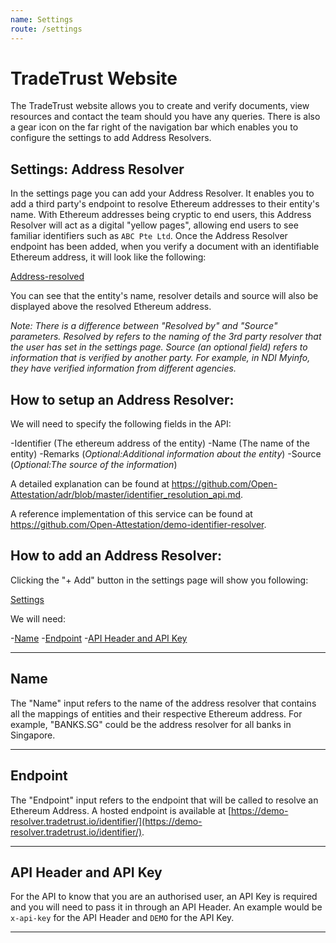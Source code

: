```yaml
---
name: Settings
route: /settings
---
```


# TradeTrust Website

The TradeTrust website allows you to create and verify documents, view resources and contact the team should
you have any queries. There is also a gear icon on the far right of the navigation bar which enables you to configure the 
settings to add Address Resolvers.

## Settings: Address Resolver

In the settings page you can add your Address Resolver. It enables you to add a third party's endpoint to resolve 
Ethereum addresses to their entity's name. With Ethereum addresses being cryptic to end users, this Address Resolver
will act as a digital "yellow pages", allowing end users to see familiar identifiers such as `ABC Pte Ltd`. Once the 
Address Resolver endpoint has been added, when you verify a document with an identifiable Ethereum address, it will 
look like the following:

[Address-resolved](./address-resolved.png)

You can see that the entity's name, resolver details and source will also be displayed above the resolved Ethereum 
address.

_Note: There is a difference between "Resolved by" and "Source" parameters. Resolved by refers to the naming of the 3rd 
party resolver that the user has set in the settings page. Source (an optional field) refers to information that is 
verified by another party. For example, in NDI Myinfo, they have verified information from different agencies._

## How to setup an Address Resolver:

We will need to specify the following fields in the API:

-Identifier (The ethereum address of the entity)
-Name (The name of the entity)
-Remarks (_Optional:Additional information about the entity_)
-Source (_Optional:The source of the information_)

A detailed explanation can be found at https://github.com/Open-Attestation/adr/blob/master/identifier_resolution_api.md.

A reference implementation of this service can be found at 
https://github.com/Open-Attestation/demo-identifier-resolver.

## How to add an Address Resolver:

Clicking the "+ Add" button in the settings page will show you following:

[Settings](./settings.png)

We will need:

-[Name](#name)
-[Endpoint](#endpoint)
-[API Header and API Key](#api-header-and-api-key)

---

## Name

The "Name" input refers to the name of the address resolver that contains all the mappings of entities and their respective 
Ethereum address. For example, "BANKS.SG" could be the address resolver for all banks in Singapore.

---

## Endpoint

The "Endpoint" input refers to the endpoint that will be called to resolve an Ethereum Address. 
A hosted endpoint is available at [https://demo-resolver.tradetrust.io/identifier/](https://demo-resolver.tradetrust.io/identifier/).

---

## API Header and API Key

For the API to know that you are an authorised user, an API Key is required and you will need to pass it in through an
API Header. An example would be `x-api-key` for the API Header and `DEMO` for the API Key.

---
